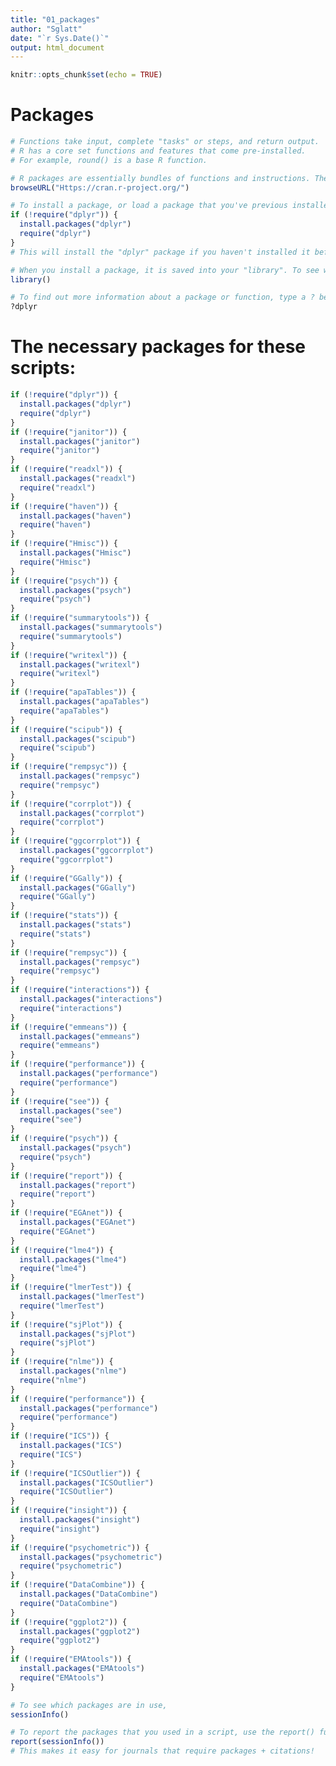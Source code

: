 ```yaml
---
title: "01_packages"
author: "Sglatt"
date: "`r Sys.Date()`"
output: html_document
---
```


```r
knitr::opts_chunk$set(echo = TRUE)
```

# Packages
```r
# Functions take input, complete "tasks" or steps, and return output.
# R has a core set functions and features that come pre-installed.
# For example, round() is a base R function.

# R packages are essentially bundles of functions and instructions. There are 1000s of packages that are amazing for different types of analyses, visualizations, and other tasks!
browseURL("Https://cran.r-project.org/")

# To install a package, or load a package that you've previous installed, you can run
if (!require("dplyr")) {
  install.packages("dplyr")
  require("dplyr")
}
# This will install the "dplyr" package if you haven't installed it before, or just load it if you have already installed it.

# When you install a package, it is saved into your "library". To see which packages you already have in your library, run
library()

# To find out more information about a package or function, type a ? before it:
?dplyr
```

# The necessary packages for these scripts:
```r
if (!require("dplyr")) {
  install.packages("dplyr")
  require("dplyr")
}
if (!require("janitor")) {
  install.packages("janitor")
  require("janitor")
}
if (!require("readxl")) {
  install.packages("readxl")
  require("readxl")
}
if (!require("haven")) {
  install.packages("haven")
  require("haven")
}
if (!require("Hmisc")) {
  install.packages("Hmisc")
  require("Hmisc")
}
if (!require("psych")) {
  install.packages("psych")
  require("psych")
}
if (!require("summarytools")) {
  install.packages("summarytools")
  require("summarytools")
}
if (!require("writexl")) {
  install.packages("writexl")
  require("writexl")
}
if (!require("apaTables")) {
  install.packages("apaTables")
  require("apaTables")
}
if (!require("scipub")) {
  install.packages("scipub")
  require("scipub")
}
if (!require("rempsyc")) {
  install.packages("rempsyc")
  require("rempsyc")
}
if (!require("corrplot")) {
  install.packages("corrplot")
  require("corrplot")
}
if (!require("ggcorrplot")) {
  install.packages("ggcorrplot")
  require("ggcorrplot")
}
if (!require("GGally")) {
  install.packages("GGally")
  require("GGally")
}
if (!require("stats")) {
  install.packages("stats")
  require("stats")
}
if (!require("rempsyc")) {
  install.packages("rempsyc")
  require("rempsyc")
}
if (!require("interactions")) {
  install.packages("interactions")
  require("interactions")
}
if (!require("emmeans")) {
  install.packages("emmeans")
  require("emmeans")
}
if (!require("performance")) {
  install.packages("performance")
  require("performance")
}
if (!require("see")) {
  install.packages("see")
  require("see")
}
if (!require("psych")) {
  install.packages("psych")
  require("psych")
}
if (!require("report")) {
  install.packages("report")
  require("report")
}
if (!require("EGAnet")) {
  install.packages("EGAnet")
  require("EGAnet")
}
if (!require("lme4")) {
  install.packages("lme4")
  require("lme4")
}
if (!require("lmerTest")) {
  install.packages("lmerTest")
  require("lmerTest")
}
if (!require("sjPlot")) {
  install.packages("sjPlot")
  require("sjPlot")
}
if (!require("nlme")) {
  install.packages("nlme")
  require("nlme")
}
if (!require("performance")) {
  install.packages("performance")
  require("performance")
}
if (!require("ICS")) {
  install.packages("ICS")
  require("ICS")
}
if (!require("ICSOutlier")) {
  install.packages("ICSOutlier")
  require("ICSOutlier")
}
if (!require("insight")) {
  install.packages("insight")
  require("insight")
}
if (!require("psychometric")) {
  install.packages("psychometric")
  require("psychometric")
}
if (!require("DataCombine")) {
  install.packages("DataCombine")
  require("DataCombine")
}
if (!require("ggplot2")) {
  install.packages("ggplot2")
  require("ggplot2")
}
if (!require("EMAtools")) {
  install.packages("EMAtools")
  require("EMAtools")
}
```

```r
# To see which packages are in use,
sessionInfo()

# To report the packages that you used in a script, use the report() function from the report package.
report(sessionInfo())
# This makes it easy for journals that require packages + citations!
```

